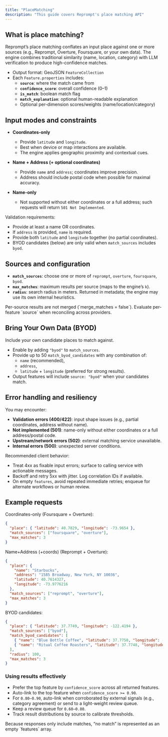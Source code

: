 ```yaml
---
title: "PlaceMatching"
description: "This guide covers Reprompt's place matching API"
---
```


## What is place matching?

Reprompt’s place matching conflates an input place against one or more sources (e.g., Reprompt, Overture, Foursquare, or your own data). The engine combines traditional similarity (name, location, category) with LLM verification to produce high-confidence matches.

- Output format: GeoJSON `FeatureCollection`
- Each `Feature.properties` includes:
  - **`source`**: where the match came from
  - **`confidence_score`**: overall confidence (0–1)
  - **`is_match`**: boolean match flag
  - **`match_explanation`**: optional human-readable explanation
  - Optional per-dimension scores/weights (name/location/category)



## Input modes and constraints

- **Coordinates-only**
  - Provide `latitude` and `longitude`.
  - Best when device or map interactions are available.
  - The engine applies geographic proximity and contextual cues.

- **Name + Address (+ optional coordinates)**
  - Provide `name` and `address`; coordinates improve precision.
  - Address should include postal code when possible for maximal accuracy.

- **Name-only**
  - Not supported without either coordinates or a full address; such requests will return `501 Not Implemented`.

Validation requirements:
- Provide at least a name OR coordinates.
- If `address` is provided, `name` is required.
- Provide both `latitude` and `longitude` together (no partial coordinates).
- BYOD candidates (below) are only valid when `match_sources` includes `byod`.



## Sources and configuration

- **`match_sources`**: choose one or more of `reprompt`, `overture`, `foursquare`, `byod`.
- **`max_matches`**: maximum results per source (maps to the engine’s `k`).
- **`radius`**: search radius in meters. Returned in metadata; the engine may use its own internal heuristics.

<Note>
Per-source results are not merged (`merge_matches = false`). Evaluate per-feature `source` when reconciling across providers.
</Note>



## Bring Your Own Data (BYOD)

Include your own candidate places to match against.

- Enable by adding `"byod"` to `match_sources`.
- Provide up to 50 `match_byod_candidates` with any combination of:
  - `name` (recommended),
  - `address`,
  - `latitude` + `longitude` (preferred for strong results).
- Output features will include `source: "byod"` when your candidates match.



## Error handling and resiliency

You may encounter:

- **Validation errors (400/422)**: input shape issues (e.g., partial coordinates, address without name).
- **Not implemented (501)**: name-only without either coordinates or a full address/postal code.
- **Upstream/network errors (502)**: external matching service unavailable.
- **Internal errors (500)**: unexpected server conditions.

Recommended client behavior:
- Treat 4xx as fixable input errors; surface to calling service with actionable messages.
- Backoff and retry 5xx with jitter. Log correlation IDs if available.
- On empty `features`, avoid repeated immediate retries; enqueue for alternate workflows or human review.



## Example requests

Coordinates-only (Foursquare + Overture):
```json
{
  "place": { "latitude": 40.7829, "longitude": -73.9654 },
  "match_sources": ["foursquare", "overture"],
  "max_matches": 3
}
```

Name+Address (+coords) (Reprompt + Overture):
```json
{
  "place": {
    "name": "Starbucks",
    "address": "1585 Broadway, New York, NY 10036",
    "latitude": 40.7614327,
    "longitude": -73.9776216
  },
  "match_sources": ["reprompt", "overture"],
  "max_matches": 3
}
```

BYOD candidates:
```json
{
  "place": { "latitude": 37.7749, "longitude": -122.4194 },
  "match_sources": ["byod"],
  "match_byod_candidates": [
    { "name": "Blue Bottle Coffee", "latitude": 37.7750, "longitude": -122.4195 },
    { "name": "Ritual Coffee Roasters", "latitude": 37.7748, "longitude": -122.4193 }
  ],
  "radius": 100,
  "max_matches": 3
}
```



### Using results effectively

- Prefer the top feature by `confidence_score` across all returned features.
- Auto-link to the top feature when `confidence_score >= 0.90`.
- For `0.80–0.90`, auto-link when corroborated by external signals (e.g., category agreement) or send to a light-weight review queue.
- Keep a review queue for `0.60–0.80`.
- Track result distributions by source to calibrate thresholds.

<Note>
Because responses only include matches, “no match” is represented as an empty `features` array.
</Note>


